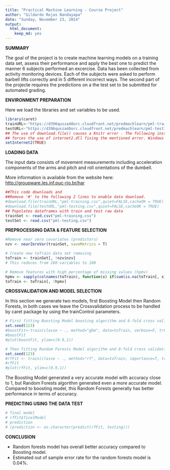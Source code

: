 ```yaml
---
title: "Practical Machine Learning - Course Project"
author: "Gildardo Rojas Nandayapa"
date: "Sunday, November 23, 2014"
output:
  html_document:
    keep_md: yes
---
```

**SUMMARY**

The goal of the project is to create machine learning models on a training data set, assess their performance and apply the best one to predict the manner 6 subjects performed an excercise. Data has been collected from activity monitoring devices. Each of the subjects were asked to perform barbell lifts correctly and in 5 different incorrect ways. The second part of the projecte requires the predictions on a the test set to be submitted for automated grading.

**ENVIRONMENT PREPARATION**

Here we load the libraries and set variables to be used.

```r
library(caret)
trainURL<-"https://d396qusza40orc.cloudfront.net/predmachlearn/pml-training.csv"
testURL<-"https://d396qusza40orc.cloudfront.net/predmachlearn/pml-testing.csv"
## The use of download.file() causes a Knitr error . The following instruction
## forces the use of internet2.dll fixing the mentioned error. Windows only!
setInternet2(TRUE)
```

**LOADING DATA**

The input data consists of movement measurements including acceleration components of the arms and pitch and roll orientations of the dumbell.

More information is available from the website here: <http://groupware.les.inf.puc-rio.br/har>

```r
##This code downloads and 
##Remove '#' to the following 2 lines to enable data download. 
#download.file(trainURL,"pml-training.csv",quiet=FALSE,cacheOK = TRUE)
#download.file(testURL,"pml-testing.csv",quiet=FALSE,cacheOK = TRUE)
## Populates dataframes with train and test raw data
trainSet <- read.csv("pml-training.csv")
testSet <- read.csv("pml-testing.csv")
```

**PREPROCESSING DATA & FEATURE SELECTION**

```r
#Remove near zero covariates (predictors)
nzv <- nearZeroVar(trainSet, saveMetrics = T)

# Create new toTrain data set removing 
toTrain <- trainSet[, !nzv$nzv]
# This reduces from 160 variables to 100

# Remove features with high percentage of missing values (hpmv)
hpmv <- sapply(colnames(toTrain), function(x) if(sum(is.na(toTrain[, x])) > 0.7*nrow(toTrain)) {return(T)} else {return(F)})
toTrain <- toTrain[, !hpmv]
```

**CROSSVALIDATION AND MODEL SELECTION**

In this section we generate two models, first Boosting Model then Random Forests, in both cases we leave the Crossvalidation process to be handled by caret package by using the trainControl parameters.

```r
# First fitting Boosting Model boosting algorithm and 8-fold cross validation to predict classe with all selected features.
set.seed(123)
#boostFit<-train(classe ~ ., method="gbm", data=toTrain, verbose=F, trControl = trainControl(method="cv", number=8))
#boostFit
#plot(boostFit, ylim=c(0.9,1))

# Then fitting Random Forests Model algorithm and 8-fold cross validation to predict classe with all selected features.
set.seed(123)
#rfFit <- train(classe ~ ., method="rf", data=toTrain, importance=T, trControl = trainControl(method="cv", number=8))
#rfFit
#plot(rfFit, ylim=c(0.9,1))
```

The Boosting Model generated a very accurate model with accuracy close to 1, but Random Forests algorithm generated even a more accurate model. Compared to boosting model, this Random Forests generally has better performance in terms of accuracy.

**PREDICTING USING THE DATA TEST**

```r
# final model
# rfFit$finalModel
# prediction
# (prediction <- as.character(predict(rfFit, testing)))
```

**CONCLUSION**

* Random forests model has overall better accuracy compared to Boosting model.
* Estimated out of sample error rate for the random forests model is 0.04%.

